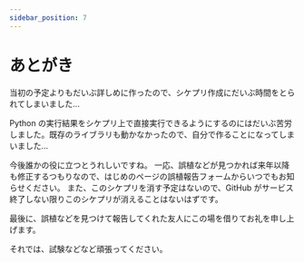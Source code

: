 ```yaml
---
sidebar_position: 7
---
```


# あとがき

当初の予定よりもだいぶ詳しめに作ったので、シケプリ作成にだいぶ時間をとられてしまいました...

Python の実行結果をシケプリ上で直接実行できるようにするのにはだいぶ苦労しました。既存のライブラリも動かなかったので、自分で作ることになってしまいました...

今後誰かの役に立つとうれしいですね。
一応、誤植などが見つかれば来年以降も修正するつもりなので、はじめのページの誤植報告フォームからいつでもお知らせください。
また、このシケプリを消す予定はないので、GitHub がサービス終了しない限りこのシケプリが消えることはないはずです。

最後に、誤植などを見つけて報告してくれた友人にこの場を借りてお礼を申し上げます。

それでは、試験などなど頑張ってください。
